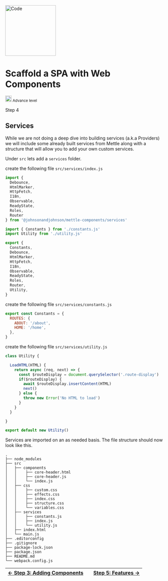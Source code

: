 


<Meta title="Welcome/Recipes/Scaffold a SPA/Step 4: Services" />

<div className="recipe">
  <img src={Code} alt="Code" height="160" />
  <div classNamw="flex-col">
    <h1 className="heading">Scaffold a SPA with Web Components</h1>
    <small className="flex"> <img src={AdvanceLevel} alt="Intermedite Level" height="20" /> Advance level</small>
    <p>Step 4
    </p>
  </div>
</div>



## Services

While we are not doing a deep dive into building services (a.k.a Providers)
we will include some already
built services from Mettle along with a structure that will allow you to add your own
custom services.

Under `src` lets add a `services` folder.

create the following file `src/services/index.js`

```js
import {
  Debounce,
  HtmlMarker,
  HttpFetch,
  I18n,
  Observable,
  ReadyState,
  Roles,
  Router
} from '@johnsonandjohnson/mettle-components/services'

import { Constants } from './constants.js'
import Utility from './utility.js'

export {
  Constants,
  Debounce,
  HtmlMarker,
  HttpFetch,
  I18n,
  Observable,
  ReadyState,
  Roles,
  Router,
  Utility,
}
```

create the following file `src/services/constants.js`

```js
export const Constants = {
  ROUTES: {
    ABOUT: '/about',
    HOME: '/home',
  },
}
```

create the following file `src/services/utility.js`

```js
class Utility {

  LoadHTML(HTML) {
    return async (req, next) => {
      const $routeDisplay = document.querySelector('.route-display')
      if($routeDisplay) {
        await $routeDisplay.insertContent(HTML)
        next()
      } else {
        throw new Error('No HTML to load')
      }
    }
  }

}

export default new Utility()
```

Services are imported on an as needed basis.  The file structure should now look like this.

```
.
├── node_modules
├── src
│   ├── components
│   │    ├── core-header.html
│   │    ├── core-header.js
│   │    └── index.js
│   ├── css
│   │    ├── custom.css
│   │    ├── effects.css
│   │    ├── index.css
│   │    ├── structure.css
│   │    └── variables.css
│   ├── services
│   │    ├── constants.js
│   │    ├── index.js
│   │    └── utility.js
│   ├── index.html
│   └── main.js
├── .editorconfig
├── .gitignore
├── package-lock.json
├── package.json
├── README.md
└── webpack.config.js
```

| [&#8592; Step 3: Adding Components](?path=/docs/welcome-recipes-scaffold-a-spa-step-3-adding-components--page) |  | [Step 5: Features &#8594;](?path=/docs/welcome-recipes-scaffold-a-spa-step-5-features--page)
|:---------|:---------:|---------:|

